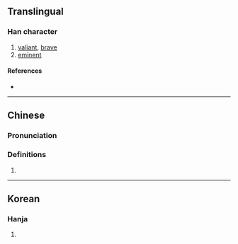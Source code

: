 {{character info/new}}
==Translingual==

===Han character===
{{Han char|rn=9|rad=人|as=18|sn=20|four=|canj=OUOB|ids=⿰亻巂 <small>(GT)</small>,⿰亻雟 <small>(K)</small>}}

# [[valiant]], [[brave]]
# [[eminent]]

====References====
* {{Han ref|kx=0121.320|dkj=01304|hdz=10238.110|uh=5136|ud=20790}}

----

==Chinese==
{{zh-forms}}

===Pronunciation===
{{zh-pron
|m=huì,xié
|c=wai6
|mc=y
|oc=y
|ma=
|cat=
}}

===Definitions===
{{zh-hanzi}}

# {{rfdef|zh}}

{{zh-attn-split}}

----

==Korean==

===Hanja===
{{ko-hanja|hangeul=[[혜]], [[휴]]|rv=hye, hyu|mr=hye, hyu}}

# {{rfdef|ko|sort=人18}}